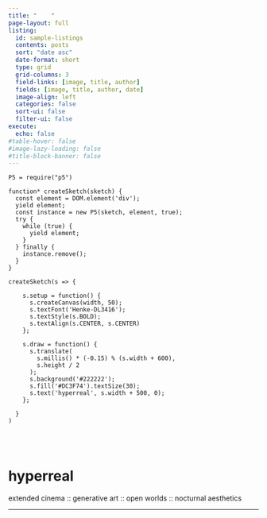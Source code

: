 ```yaml
---
title: "    "
page-layout: full
listing:
  id: sample-listings
  contents: posts
  sort: "date asc"
  date-format: short
  type: grid
  grid-columns: 3
  field-links: [image, title, author]
  fields: [image, title, author, date]
  image-align: left
  categories: false
  sort-ui: false
  filter-ui: false
execute:
  echo: false
#table-hover: false
#image-lazy-loading: false
#title-block-banner: false
---
```


:::{.column-screen}
```ojs

P5 = require("p5")

function* createSketch(sketch) {
  const element = DOM.element('div');
  yield element;
  const instance = new P5(sketch, element, true);
  try {
    while (true) {
      yield element;
    }
  } finally {
    instance.remove();
  }
}

createSketch(s => {

    s.setup = function() {
      s.createCanvas(width, 50);
      s.textFont('Henke-DL3416');
      s.textStyle(s.BOLD);
      s.textAlign(s.CENTER, s.CENTER)
    };

    s.draw = function() {
      s.translate(
        s.millis() * (-0.15) % (s.width + 600),
        s.height / 2
      );
      s.background('#222222');
      s.fill('#DC3F74').textSize(30);
      s.text('hyperreal', s.width + 500, 0);
    };

  }
)
```
:::
<br><br>

# hyperreal

extended cinema :: generative art :: open worlds :: nocturnal aesthetics 

***

::: {#sample-listings}
:::

